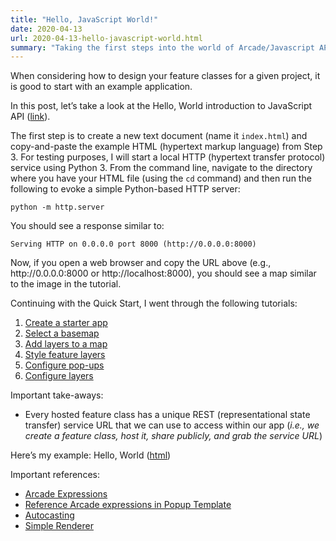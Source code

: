 ```yaml
---
title: "Hello, JavaScript World!"
date: 2020-04-13
url: 2020-04-13-hello-javascript-world.html
summary: "Taking the first steps into the world of Arcade/Javascript API via ArcGIS for Developers."
---
```


When considering how to design your feature classes for a given project, it is good to start with an example application.

In this post, let's take a look at the Hello, World introduction to JavaScript API ([link](https://developers.arcgis.com/javascript/latest/guide/quick-start/)).

The first step is to create a new text document (name it `index.html`) and copy-and-paste the example HTML (hypertext markup language) from Step 3.
For testing purposes, I will start a local HTTP (hypertext transfer protocol) service using Python 3.
From the command line, navigate to the directory where you have your HTML file (using the `cd` command) and then run the following to evoke a simple Python-based HTTP server:

```
python -m http.server
```

You should see a response similar to:

```
Serving HTTP on 0.0.0.0 port 8000 (http://0.0.0.0:8000)
```

Now, if you open a web browser and copy the URL above (e.g., http://0.0.0.0:8000 or http://localhost:8000), you should see a map similar to the image in the tutorial.

Continuing with the Quick Start, I went through the following tutorials:

1. [Create a starter app](https://developers.arcgis.com/javascript/latest/guide/create-a-starter-app/)
1. [Select a basemap](https://developers.arcgis.com/javascript/latest/guide/select-a-basemap/)
1. [Add layers to a map](https://developers.arcgis.com/javascript/latest/guide/add-layers-to-a-map/)
1. [Style feature layers](https://developers.arcgis.com/labs/javascript/style-feature-layers/)
1. [Configure pop-ups](https://developers.arcgis.com/labs/javascript/configure-pop-ups/)
1. [Configure layers](https://developers.arcgis.com/labs/arcgisonline/configure-layers/)

Important take-aways:

* Every hosted feature class has a unique REST (representational state transfer) service URL that we can use to access within our app (*i.e., we create a feature class, host it, share publicly, and grab the service URL*)

Here's my example: Hello, World ([html](2020-04-13-hello-world.html))


Important references:

* [Arcade Expressions](https://developers.arcgis.com/javascript/latest/api-reference/esri-popup-ExpressionInfo.html)
* [Reference Arcade expressions in Popup Template](https://developers.arcgis.com/javascript/latest/sample-code/popuptemplate-arcade/index.html)
* [Autocasting](https://developers.arcgis.com/javascript/latest/guide/programming-patterns/#autocasting)
* [Simple Renderer](https://developers.arcgis.com/javascript/latest/api-reference/esri-renderers-SimpleRenderer.html#visualVariables)
